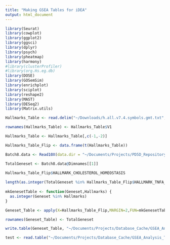```yaml
---
title: "Making GSEA Tables for iDEA"
output: html_document
---
```


```R
library(Seurat)
library(cowplot)
library(ggplot2)
library(ggsci)
library(dplyr)
library(psych)
library(pheatmap)
library(harmony)
#library(clusterProfiler)
#library(org.Hs.eg.db)
library(DOSE)
library(GOSemSim)
library(enrichplot)
library(sciplot)
library(reshape2)
library(MAST)
library(DESeq2)
library(Matrix.utils)
```


```R
Hallmarks_Table <- read.delim("~/Downloads/h.all.v7.4.symbols.gmt.txt", header = FALSE)

rownames(Hallmarks_Table) <- Hallmarks_Table$V1

Hallmarks_Table <- Hallmarks_Table[,c(-1,-2)]

Hallmarks_Table_Flip <- data.frame(t(Hallmarks_Table))

```


```R

Batch8.data <- Read10X(data.dir = "~/Documents/Projects/PD5D_Repository/scRNA_and_scATAC-seq_Markdowns/batch8_ASAP_snRNA-seq_050521/scRNA-seq/Files/cellranger_matrices/cellranger_aggr_matrices/filtered_feature_bc_matrix")


```


```R

TotalGeneset <- Batch8.data@Dimnames[[1]]

Hallmarks_Table_Flip$HALLMARK_CHOLESTEROL_HOMEOSTASIS
 
length(as.integer(TotalGeneset %in% Hallmarks_Table_Flip$HALLMARK_TNFA_SIGNALING_VIA_NFKB))
 
mkGenesetTable <- function(Geneset,Hallmarks) {
  as.integer(Geneset %in% Hallmarks)
}

Geneset_Table <- apply(X=Hallmarks_Table_Flip,MARGIN=2,FUN=mkGenesetTable, Geneset = TotalGeneset)

rownames(Geneset_Table) <- TotalGeneset

write.table(Geneset_Table, "~/Documents/Projects/Database_Cache/GSEA_Analysis_Tables/iDEA_Tables/H_Hallmark_Gene_Sets_iDEA_Table.txt", sep = "\t")

test <- read.table("~/Documents/Projects/Database_Cache/GSEA_Analysis_Tables/iDEA_Tables/H_Hallmark_Gene_Sets_iDEA_Table.txt", sep = "\t")

```











